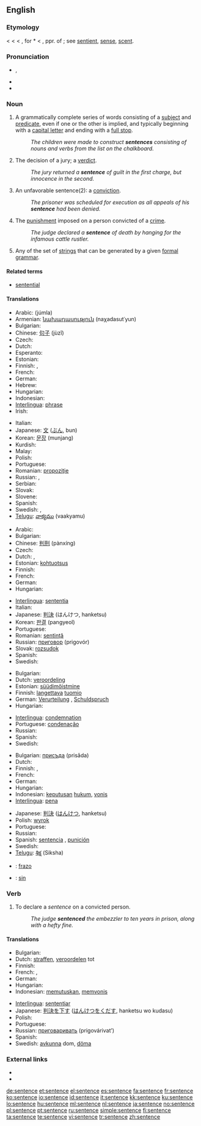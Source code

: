 ==English==

===Etymology===
< {{etyl|enm}} < {{etyl|fro}} < {{etyl|la}} {{term|sententia||way of thinking, opinion, sentiment}}, for *{{term|sentientia}} < {{term|sentiens}}, ppr. of {{term|sentiere||to feel, think}}; see [[sentient]], [[sense]], [[scent]].

===Pronunciation===
* {{IPA|/ˈsɛntəns/}}, {{SAMPA|/"sEnt@ns/}}
* {{audio|en-us-sentence.ogg|Audio (US)}}
* {{hyphenation|sen|tence}}

===Noun===
{{en-noun}}

# {{grammar}} A grammatically complete series of words consisting of a [[subject]] and [[predicate]], even if one or the other is implied, and typically beginning with a [[capital letter]] and ending with a [[full stop]].
#: ''The children were made to construct '''sentences''' consisting of nouns and verbs from the list on the chalkboard.''
# The decision of a jury; a [[verdict]].
#: ''The jury returned a '''sentence''' of guilt in the first charge, but innocence in the second.''
# An unfavorable sentence(2): a [[conviction]].
#: ''The prisoner was scheduled for execution as all appeals of his '''sentence''' had been denied.''
# The [[punishment]] imposed on a person convicted of a [[crime]].
#: ''The judge declared a '''sentence''' of death by hanging for the infamous cattle rustler.''
# {{comptheory}} Any of the set of [[string]]s that can be generated by a given [[formal grammar]].

====Related terms====
* [[sentential]]

====Translations====
{{trans-top|grammatically complete series of words consisting of a subject and predicate}}
* Arabic: {{Arab|[[جملة]]}} (júmla) {{f}}
* Armenian: [[նախադասություն]] (naχadasut῾yun)
* Bulgarian: {{t+|bg|изречение|n|tr=izrečenie|sc=Cyrl}}
* Chinese: [[句子]] (jùzǐ)
* Czech: {{t-|cs|věta|f}}
* Dutch: {{t+|nl|zin|m}}
* Esperanto: {{t+|eo|frazo|xs=Esperanto}}
* Estonian: {{t-|et|lause}}
* Finnish: {{t+|fi|lause}}, {{t+|fi|virke}}
* French: {{t+|fr|phrase|f}}
* German: {{t+|de|Satz|m}}
* Hebrew: {{t+|he|משפט|m|tr=mishpat|sc=Hebr}}
* Hungarian: {{t+|hu|mondat}}
* Indonesian: {{t+|id|kalimat|xs=Indonesian}}
* [[Interlingua]]: [[phrase]]
* Irish: {{t-|ga|abairt|f|xs=Irish}}
{{trans-mid}}
* Italian: {{t+|it|frase|f}}
* Japanese: [[文]] ([[ぶん]], bun)
* Korean: [[문장]] (munjang)
* Kurdish: {{t+|ku|hevok|f}}
* Malay: {{t+|ms|ayat|xs=Malay}}
* Polish: {{t+|pl|zdanie|n}}
* Portuguese: {{t+|pt|frase|f}}
* Romanian: [[propoziţie]] {{f}}
* Russian: {{t+|ru|предложение|n|tr=predložénije|sc=Cyrl}}, {{t+|ru|фраза|f|tr=fráza|sc=Cyrl}}
* Serbian: {{t-|sr|реченица|f}}
* Slovak: {{t-|sk|veta|f}}
* Slovene: {{t+|sl|stavek|m}}
* Spanish: {{t+|es|frase|f}}
* Swedish: {{t+|sv|fras|c}}, {{t+|sv|mening|c}}
* [[Telugu]]: [[వాక్యము]] (vaakyamu)
{{trans-bottom}}

{{trans-top|decision of a jury}}
* Arabic: {{Arab|[[حكم]]}} {{IPAchar|(ħukm)}} {{m}}
* Bulgarian: {{t+|bg|присъда|f|tr=prisǎda|sc=Cyrl}}
* Chinese: [[判刑]] (pànxíng)
* Czech: {{t-|cs|rozsudek|m}}
* Dutch: {{t+|nl|vonnis}}, {{t+|nl|uitspraak|f}}
* Estonian: [[kohtuotsus]]
* Finnish: {{t+|fi|tuomio}}
* French: {{t+|fr|jugement|m}}
* German: {{t+|de|Urteil|n}}
* Hungarian: {{t|hu|ítélet}}
{{trans-mid}}
* [[Interlingua]]: [[sententia]]
* Italian: {{t+|it|condanna|f}}
* Japanese: [[判決]] (はんけつ, hanketsu)
* Korean: [[판결]] (pangyeol)
* Portuguese: {{t+|pt|sentença|f}}
* Romanian: [[sentinţă]] {{f}}
* Russian: [[приговор]] (prigovór) {{m}}
* Slovak: [[rozsudok]] {{m}}
* Spanish: {{t-|es|sentencia|f}}
* Swedish: {{t+|sv|dom|c}}
{{trans-bottom}}

{{trans-top|conviction}}
* Bulgarian: {{t+|bg|осъждане|n|tr=osǎždane|sc=Cyrl}}
* Dutch: [[veroordeling]] {{f}}
* Estonian: [[süüdimõistmine]]
* Finnish: [[langettava]] [[tuomio]]
* German: [[Verurteilung]] {{f}}, [[Schuldspruch]] {{m}}
* Hungarian: {{t|hu|büntetés}}
{{trans-mid}}
* [[Interlingua]]: [[condemnation]]
* Portuguese: [[condenação]] {{f}}
* Russian: {{t+|ru|осуждение|n|tr=osuždénije|sc=Cyrl}}
* Spanish: {{t-|es|sentencia|f}}
* Swedish: {{t+|sv|dom|c}}
{{trans-bottom}}

{{trans-top|punishment imposed on a person convicted of a crime}}
* Bulgarian: [[присъда]] (prisǎda) {{f}}
* Dutch: {{t+|nl|straf|f}}
* Finnish: {{t+|fi|tuomio}}, {{t-|fi|rangaistus}}
* French: {{t+|fr|peine|f}}
* German: {{t+|de|Strafe|f}}
* Hungarian: {{t|hu|ítélet}}
* Indonesian: [[putus|keputusan]] [[hukum]], [[vonis]]
* [[Interlingua]]: [[pena]]
{{trans-mid}}
* Japanese: [[判決]] ([[はんけつ]], hanketsu)
* Polish: [[wyrok]] {{m}}
* Portuguese: {{t+|pt|pena|f}}
* Russian: {{t+|ru|наказание|n|tr=nakazánije|sc=Cyrl}}
* Spanish: [[sentencia]] {{f}}, [[punición]] {{f}}
* Swedish: {{t+|sv|straff|n}}
* [[Telugu]]: [[శిక్ష]] (Siksha)
{{trans-bottom}}

{{checktrans-top}}
* {{ttbc|Ido}}: [[frazo]]
* {{ttbc|West Frisian}}: [[sin]]
{{checktrans-bottom}}

===Verb===
{{en-verb|sentences|sentencing|sentenced}}

# To declare a ''sentence'' on a convicted person.
#: ''The judge '''sentenced''' the embezzler to ten years in prison, along with a hefty fine.''

====Translations====
{{trans-top|declare a sentence on a convicted person}}
* Bulgarian: {{t+|bg|осъждам|tr=osǎždam|sc=Cyrl}}
* Dutch: [[straffen]], [[veroordelen]] tot
* Finnish: {{t+|fi|tuomita}}
* French: {{t+|fr|punir}}, {{t+|fr|condamner}}
* German: {{t-|de|verurteilen}}
* Hungarian: {{t+|hu|elítél}}
* Indonesian: [[putus|memutuskan]], [[vonis|memvonis]]
{{trans-mid}}
* [[Interlingua]]: [[sententiar]]
* Japanese: [[判決]]を[[下す]] ([[はんけつ]]を[[くだす]], hanketsu wo kudasu)
* Polish: {{t+|pl|skazać}}
* Portuguese: {{t-|pt|sentenciar}}
* Russian: [[приговаривать]] (prigovárivat’)
* Spanish: {{t-|es|sentenciar}}
* Swedish: [[avkunna]] dom, [[döma]]
{{trans-bottom}}

===External links===
* {{R:Webster 1913}}
* {{R:Century 1911}}

[[de:sentence]]
[[et:sentence]]
[[el:sentence]]
[[es:sentence]]
[[fa:sentence]]
[[fr:sentence]]
[[ko:sentence]]
[[io:sentence]]
[[id:sentence]]
[[it:sentence]]
[[kk:sentence]]
[[ku:sentence]]
[[lo:sentence]]
[[hu:sentence]]
[[ml:sentence]]
[[nl:sentence]]
[[ja:sentence]]
[[no:sentence]]
[[pl:sentence]]
[[pt:sentence]]
[[ru:sentence]]
[[simple:sentence]]
[[fi:sentence]]
[[ta:sentence]]
[[te:sentence]]
[[vi:sentence]]
[[tr:sentence]]
[[zh:sentence]]